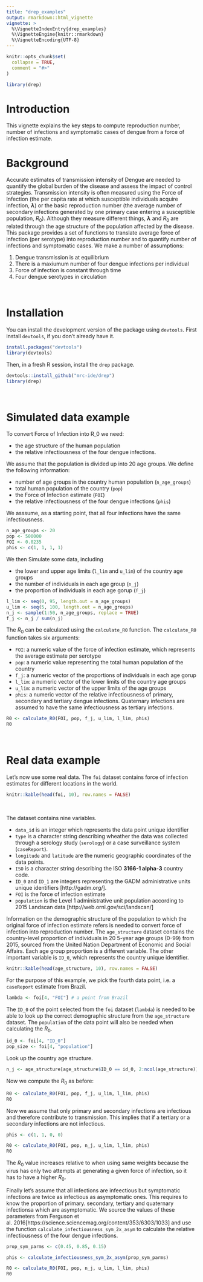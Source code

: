 ```yaml
---
title: "drep_examples"
output: rmarkdown::html_vignette
vignette: >
  %\VignetteIndexEntry{drep_examples}
  %\VignetteEngine{knitr::rmarkdown}
  %\VignetteEncoding{UTF-8}
---
```


```r
knitr::opts_chunk$set(
  collapse = TRUE,
  comment = "#>"
)
```

```r
library(drep)
```

# Introduction

This vignette explains the key steps to compute reproduction number, number of infections and symptomatic cases of dengue from a force of infection estimate.  

# Background 

Accurate estimates of transmission intensity of Dengue are needed to quantify the global burden of the disease and assess the impact of control strategies. Transmission intensity is often measured using the Force of Infection (the per capita rate at which susceptible individuals acquire infection, **$\lambda$**) or the basic reproduction number (the average number of secondary infections generated by one primary case entering a susceptible population, $R_0$). Although they measure different things, **$\lambda$** and $R_0$ are related through the age structure of the population affected by the disease. This package provides a set of functions to translate average force of infection (per serotype) into reproduction number and to quantify number of infections and symptomatic cases. We make a number of assumptions: 

1. Dengue transmission is at equilibrium 
2. There is a maxiumum number of four dengue infections per individual
3. Force of infection is constant through time
4. Four dengue serotypes in circulation 

<br>

# Installation

You can install the development version of the package using `devtools`. First install `devtools`, if you don't already have it.

```r
install.packages("devtools")
library(devtools)
```

Then, in a fresh R session, install the `drep` package.

```r
devtools::install_github("mrc-ide/drep")
library(drep)
```

<br>

# Simulated data example

To convert Force of Infection into R_0 we need:

* the age structure of the human population 
* the relative infectiousness of the four dengue infections. 

We assume that the population is divided up into 20 age groups. We define the following information:

* number of age groups in the country human population (`n_age_groups`)
* total human population of the country (`pop`)
* the Force of Infection estimate (`FOI`)
* the relative infectiousness of the four dengue infections (`phis`) 

We asssume, as a starting point, that all four infections have the same infectiousness. 

```r
n_age_groups <- 20
pop <- 500000
FOI <- 0.0235
phis <- c(1, 1, 1, 1)
```

We then Simulate some data, including

* the lower and upper age limits (`l_lim` and `u_lim`) of the country age groups 
* the number of individuals in each age group (`n_j`) 
* the proportion of individuals in each age gorup (`f_j`)

```r
l_lim <- seq(0, 95, length.out = n_age_groups)
u_lim <- seq(5, 100, length.out = n_age_groups)
n_j <- sample(1:50, n_age_groups, replace = TRUE)
f_j <- n_j / sum(n_j)
```

The $R_0$ can be calculated using the `calculate_R0` function. The `calculate_R0` function takes six arguments:

* `FOI`: a numeric value of the force of infection estimate, which represents the average estimate per serotype
* `pop`: a numeric value representing the total human population of the country
* `f_j`: a numeric vector of the proportions of individuals in each age gorup
* `l_lim`: a numeric vector of the lower limits of the country age groups
* `u_lim`: a numeric vector of the upper limits of the age groups
* `phis`: a numeric vector of the relative infectiousness of primary, secondary and tertiary dengue infections. Quaternary infections are assumed to have the same infectiousness as tertiary infections.

```r
R0 <- calculate_R0(FOI, pop, f_j, u_lim, l_lim, phis)
R0
```

<br>

# Real data example

Let's now use some real data. The `foi` dataset contains force of infection estimates for different locations in the world.

```r
knitr::kable(head(foi, 10), row.names = FALSE)
```

<br>

The dataset contains nine variables.

* `data_id` is an integer which represents the data point unique identifier 
* `type` is a character string describing wheather the data was collected through a serology study (`serology`) or a case surveillance system (`caseReport`).
* `longitude` and `latitude` are the numeric geographic coordinates of the data points.
* `ISO` is a character string describing the ISO **3166-1 alpha-3** country code.
* `ID_0` and `ID_1` are integers representing the GADM administrative units unique identifiers [http://gadm.org/]. 
* `FOI` is the force of infection estimate
* `population` is the Level 1 administrative unit population according to 2015 Landscan data [http://web.ornl.gov/sci/landscan/]

Information on the demographic structure of the population to which the original force of infection estimate refers is needed to convert force of infection into reproduction number. The `age_structure` dataset contains the country-level proportion of individuals in 20 5-year age groups (0-99) from 2015, sourced from the United Nation Department of Economic and Social Affairs. Each age group proportion is a different variable. The other important variable is `ID_0`, which represents the country unique identifier. 

```r
knitr::kable(head(age_structure, 10), row.names = FALSE)
```

For the purpose of this example, we pick the fourth data point, i.e. a `caseReport` estimate from Brazil.

```r
lambda <- foi[4, "FOI"] # a point from Brazil
```

The `ID_0` of the point selected from the `foi` dataset (`lambda`) is needed to be able to look up the correct demographic structure from the `age_structure` dataset. The `population` of the data point will also be needed when calculating the $R_0$. 

```r
id_0 <- foi[4, "ID_0"]
pop_size <- foi[4, "population"]
```

Look up the country age structure. 

```r
n_j <- age_structure[age_structure$ID_0 == id_0, 2:ncol(age_structure)]
```

Now we compute the $R_0$ as before:

```r
R0 <- calculate_R0(FOI, pop, f_j, u_lim, l_lim, phis)
R0
```

Now we assume that only primary and secondary infections are infectious and therefore contribute to transmission. This implies that if a tertiary or a secondary infections are not infectious.

```r
phis <- c(1, 1, 0, 0)

R0 <- calculate_R0(FOI, pop, n_j, u_lim, l_lim, phis)
R0
```

The $R_0$ value increases relative to when using same weights because the virus has only two attempts at generating a given force of infection, so it has to have a higher $R_0$.

Finally let's assume that all infections are infeectious but symptomatic infections are twice as infectious as asymptomatic ones. This requires to know the proportion of primary. secondary, tertiary and quaternary infectionsa which are asymptomatic. We source the values of these parameters from Ferguson et al. 2016[https://science.sciencemag.org/content/353/6303/1033] and use the function `calculate_infectiousness_sym_2x_asym` to calculate the relative infectiousness of the four dengue infections.

```r
prop_sym_parms <- c(0.45, 0.85, 0.15)

phis <- calculate_infectiousness_sym_2x_asym(prop_sym_parms)

R0 <- calculate_R0(FOI, pop, n_j, u_lim, l_lim, phis)
R0
```
